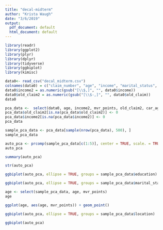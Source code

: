 ```yaml
---
title: "decal-midterm"
author: "Krista Waugh"
date: "3/6/2019"
output:
  pdf_document: default
  html_document: default
---
```

```r
library(readr)
library(ggplot2)
library(plyr)
library(dplyr)
library(tidyverse)
library(ggbiplot)
library(kimisc)
```


```r

data0<- read_csv("decal_midterm.csv")
colnames(data0) = c("claim_number", "age", "income", "marital_status", "education", "mvr_points", "car_age", "location", "old_claim", "premium")
data0$income2 = as.numeric(gsub("[\\$,]", "", data0$income))
data0$old_claim2 = as.numeric(gsub("[\\$-,]", "", data0$old_claim))
data0
```

```r
pca_data <-  select(data0, age, income2, mvr_points, old_claim2, car_age, education, location, marital_status)
pca_data$old_claim2[is.na(pca_data$old_claim2)] <- 0
pca_data$income2[is.na(pca_data$income2)] <- 0
pca_data
```
```r
sample_pca_data <- pca_data[sample(nrow(pca_data), 500), ]
sample_pca_data
```


```r
auto_pca <- prcomp(sample_pca_data[c(1:5)], center = TRUE, scale. = TRUE)
auto_pca
```


```r
summary(auto_pca)
```

```r
str(auto_pca)
```

```r
ggbiplot(auto_pca, ellipse = TRUE, groups = sample_pca_data$education)
```

```r
ggbiplot(auto_pca, ellipse = TRUE, groups = sample_pca_data$marital_status)
```



```r

age <- select(sample_pca_data, age, mvr_points)
age

ggplot(age, aes(age, mvr_points)) + geom_point()
```



```r

ggbiplot(auto_pca, ellipse = TRUE, groups = sample_pca_data$location)
```


```r
ggbiplot(auto_pca)
```






